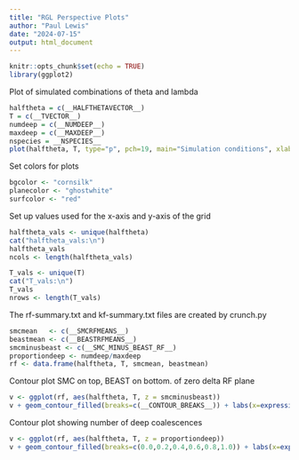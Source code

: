 ```yaml
---
title: "RGL Perspective Plots"
author: "Paul Lewis"
date: "2024-07-15"
output: html_document
---
```


```r
knitr::opts_chunk$set(echo = TRUE)
library(ggplot2)
```

Plot of simulated combinations of theta and lambda

```r
halftheta = c(__HALFTHETAVECTOR__)
T = c(__TVECTOR__)
numdeep = c(__NUMDEEP__)
maxdeep = c(__MAXDEEP__)
nspecies = __NSPECIES__
plot(halftheta, T, type="p", pch=19, main="Simulation conditions", xlab="theta/2", ylab="T")
```
Set colors for plots

```r
bgcolor <- "cornsilk"
planecolor <- "ghostwhite"
surfcolor <- "red"
```

Set up values used for the x-axis and y-axis of the grid

```r
halftheta_vals <- unique(halftheta)
cat("halftheta_vals:\n")
halftheta_vals
ncols <- length(halftheta_vals)

T_vals <- unique(T)
cat("T_vals:\n")
T_vals
nrows <- length(T_vals)
```

The rf-summary.txt and kf-summary.txt files are created by crunch.py

```r
smcmean   <- c(__SMCRFMEANS__)
beastmean <- c(__BEASTRFMEANS__)
smcminusbeast <- c(__SMC_MINUS_BEAST_RF__)
proportiondeep <- numdeep/maxdeep
rf <- data.frame(halftheta, T, smcmean, beastmean)
```

Contour plot SMC on top, BEAST on bottom. of zero delta RF plane

```r
v <- ggplot(rf, aes(halftheta, T, z = smcminusbeast))
v + geom_contour_filled(breaks=c(__CONTOUR_BREAKS__)) + labs(x=expression(theta/2))
```

Contour plot showing number of deep coalescences

```r
v <- ggplot(rf, aes(halftheta, T, z = proportiondeep))
v + geom_contour_filled(breaks=c(0.0,0.2,0.4,0.6,0.8,1.0)) + labs(x=expression(theta/2))
```

